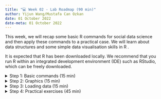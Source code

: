 ```yaml
---
title: "💻 Week 02 - Lab Roadmap (90 min)"
author: Yijun Wang/Mustafa Can Ozkan
date: 01 October 2022
date-meta: 01 October 2022
---
```


This week, we will recap some basic R commands for social data science and then apply these commands to a practical case. We will learn about data structures and some simple data visualisation skills in R .    

It is expected that R has been downloaded locally. We recommend that you run R within an integrated development environment (IDE) such as RStudio, which can be freely downloaded. 

<details><summary>Step 1: Basic commands (15 min)</summary>

## Step 1: Basic commands

We will follow the instructions below step by step together while answering whatever questions you might encounter along the way.

1.  Open R or RStudio. You can either run the folllowing commands in a R script or in the console window.
2.  Create a vetor of numbers with the function `c()` and 
name it x. When we type x, it gives us back the vector:

    ```r
    > x <- c(1, 3, 2, 5)
    > x
    [1] 1 3 2 5
    ```

    Note that the `>` is not part of the command; rather, it is printed by R to indicate that it is ready for another command to be entered. We can also save things using `=` rather than `<-`:

    ```r
    > x = c(1, 3, 2, 5)
    ```

3.  Check the length of vector `x` using the `length()` function:

    ```r
    > length(x)
    [1] 4
    ```

4.  Create a matrix of numbers with the function `matrix()` and name it `y`. When we type `y`, it gives us back the matrix:

    ```r
    > y <- matrix(data = c(1:16), nrow = 4, ncol = 4)
    > y
         [,1] [,2] [,3] [,4]
    [1,]    1    5    9   13
    [2,]    2    6   10   14
    [3,]    3    7   11   15
    [4,]    4    8   12   16
    ```

    If you want to learn about the meaning of some arguments like `nrow` or `ncol`:

    ```r
    > ?matrix
    ```

5. Select one element in the matrix `y`:

    ```r
    > y[2,3]
    [1] 10
    ```

     The first number after the open-bracket symbol `[` always refers to the row, and the second number always refers to the column

6. Select multiple rows and column at a time in the matrix `y`:

    ```r
    > y[c(1, 3), c(2, 4)]
         [,1] [,2]
    [1,]    5   13
    [2,]    7   15
    > y[1:3, 2:4]
         [,1] [,2] [,3]
    [1,]    5    9   13
    [2,]    6   10   14
    [3,]    7   11   15
    > y[1:2, ]
         [,1] [,2] [,3] [,4]
    [1,]    1    5    9   13
    [2,]    2    6   10   14
    > y[-c(1, 3), ]
         [,1] [,2] [,3] [,4]
    [1,]    2    6   10   14
    [2,]    4    8   12   16
    ```

   No index for the columns or the rows indicates that R should include all columns or all rows, respectively. The use of a negative sign `-` in the index tells R to keep all rows or columns except those indicated in the index.

7. Check the number of rows and columns in a matrix:

    ```r
    > dim(y)
    [1] 4 4
    ```

8. Generate a vector of random normal variables:

    ```r
    > set.seed(1303)
    > x <- rnorm(50)
    > y <- x + rnorm(50, mean = 50, sd = .1)
    > cor(x, y)
    [1] 0.9942128
    ```

    By default, `rnorm()` creates standard normal random variables with a mean of 0 and a standard deviation of 1. However, the mean and standard deviation can be altered as illustrated above.
    
    Each time we call the function `rnorm()`, we will get a different answer. However, sometimes we want our code to reproduce the exact same set of random numbers; we can use the `set.seed()` function to do this. We use `set.seed()` throughout the labs whenever we perform calculations involving random quantities. 

9. Let's check some descriptive statistics of these vectors:

    ```r
    > mean(y)
    [1] 50.18446
    > var(y)
    [1] 0.8002002
    > sqrt ( var (y))
    [1] 0.8945391
    > sd(y)
    [1] 0.8945391
    > cor (x, y)
    [1] 0.9942128
    ```

    The `mean()` and `var()` functions can be used to compute the mean and variance of a vector of numbers. Applying `sqrt()` to the output of `var()` will give the standard deviation. Or we can simply use the `sd()` function. The `cor()` function is to compute the correlation between vector `x` and `y`.

</details>

<details><summary>Step 2: Graphics (15 min)</summary>

## Step 2: Graphics

We will plot and save plots in R.

1. Produce a scatterplot between two vectors of numbers using the function `plot()`:
    
    ```r
    > set.seed(1303)
    > x <- rnorm(100)
    > y <- rnorm(100)
    > plot(x,y)
    > plot(x, y, xlab = " this is the x- axis ",
           ylab = " this is the y- axis ",
           main = " Plot of X vs Y")
    ```
    By default, the output plot will show in Plots window in the lower right cornor.

2. Save the scatterplot in a pdf or a jpeg file:

    ```r
    > pdf("Figure.pdf")
    > plot(x, y, col = "green")
    > dev.off()
    null device
            1    
    ```

    To create a jpeg, we use the function `jpeg()` instaed of `pdf()`. The function `dev.off()` indicates to R that we are done creating the plot.

3. Produce a contour plot (like a topographical map) to represent 3-Dimentional data using the function `contour()`:

    ```r
    > x <- seq(1, 10)
    > y <- x
    > f <- outer(x, y, function (x, y) cos(y) / (1 + x^2))
    > contour(x, y, f)
    > contour(x, y, f, nlevels = 45, add = T)
    > fa <- (f - t(f)) / 2
    > contour(x, y, fa, nlevels = 15)
    ```
  
    The `image()` function works the same way as `contour()`. Explore it if you are interested.


4. Using `ggplot2` package for graphic:
   
    In R, the data is stored in a structure called `dataframe`. Dataframe can be seen as a 2-dimensional table consisting of rows and columns and their values. These values might be in different types such as `numeric`, `character` or `logical`. However, each column should have the exactly same data type.

    We can use the open-source data visualization package - ggplot2 to construct aesthetic mappings based on our data.

    - Since `tidyverse` library includes ggplot2, if you install `tidyverse` you will have access to ggplot2; installation can be done;

    ```r
    > install.packages("tidyverse")
    ```

    - Alternatively, `ggplot2` package can be installed

    ```r
    > install.packages("ggplot2")
    ```

    After the installation  is completed, it should be called in R environment:

    ```r
    > library(ggplot2)
    ```

    There are some ready datasets to play with in the package `ggplot2`. Let's explore and plot a dataset called `diamonds` showing the prices and some features of over 50000 diamonds. You can explore the meanings of the variables with `?diamonds` command.
    
    
    Please type:

     ```r
    > View(diamonds)
    ```
    the `View()` function can be used to view it in a spreadsheet-like window.

    we can plot this dataset with desired variables. 

    ```r
     > ggplot(diamonds[0:50,], aes(x=carat, y=price)) +
    geom_point() + 
    geom_text(label=diamonds[0:50,]$cut)

    ```
    x and y in `aes` shows the axis which are the carat and the price info each diamond.  `diamonds` is the dataframe used in the plot and We used only the first 50 lines for clear visualisation. `geom_point` defines the shape of data to be plot and `geom_text` adds the labels. With `$` sign, you can access a column in your dataset.  

    We can also plot a histogram showing `price`

    ```r
     > ggplot(diamonds,aes(x=price)) + geom_histogram(binwidth=100)
    ```

    This time all dataset is used for the visualisation.. For more detailed information and some examples  you can use `?ggplot` and `?aes` 

:::{.callout-tip collapse="true"}
## Further Study - Heatmap Example

Creating a heatmap with `ggplot2` package:

This time we will create a dummy dataframe with country names, a time period and random GDP for each country.

```r
countries <- c("Canada", "France","Greece","Libya","Malta")
years <- c(2012:2021)
```

Let's gather them together and see what our dataframe looks like:

```r
data <- expand.grid(Country=countries, Year=years)
data
```
`expand.grid` creates a dataframe from all combinations of the supplied vectors.


to create random GPD for each country and for each year, and to add these values into our dataframe as GDP column::

```r
gdps  <- runif(50, min=20000, max=500000)
data$GDP = gdps
```
`runif` generates a certain number of random values between min and maximum values with a uniform distribution. Since we have 5 countries and 10 year, we generated 50 random GPD value.
    
To check the data and type of the variable `data`:

```r
View(data)
class(data)
```

We can plot now a very basic heatmap

```r
ggplot(data, aes(Year, Country, fill= GDP)) + geom_tile()
```
To create a heatmap, our dataframe should look like a tabular dataset with three columns.
`aes` defines X,Y axis and the values filling these pairs in the heatmap. geom_tile creates a heatmap with rectangulars with different options. For detailed information `?geom_tile` 


:::



</details>



<details><summary> Step 3: Loading data (15 min)</summary>
## Step 3: Loading data

Now, we will learn how to import a data set into R and explore the data set. For this lab session, we will use a ready-to-use dataset `AUTO` in the book "Introduction to Statistical Learning, with Applications in R". With the package `ISLR2`, we can use all the datasets in the book. 

1. First, we need to install `ISLR2` into our R environment for future use.

    ```r
    > install.packages("ISLR2")
    ```
2. To use `ISLR2` package and the datasets in our analyses, we need to call it in each R session with;

    ```r
    > library(ISLR2)
    ```
    That's it! We now can use all datasets by calling them by their names. The package includes numerous [datasets](https://cran.r-project.org/web/packages/ISLR2/ISLR2.pdf) and you can explore them with R. 

3.  `AUTO` dataset is ready to be used in the analyse. You can explore the dataset by using:


    ```r
    > View(Auto)
    > head(Auto)
    ```
    
    The `head()` function can also be used to view the first few rows of the data

3.  You may want to save this dataset on a local computer, which is useful for your future analyses while doing some changes on it. 
    To save a dataset as a csv file:

    ```r
    > write.csv(DataFrameName, file="Path to save the DataFrame//File Name.csv", row.names = FALSE)

    ```
    The option `row.names = FALSE`  deletes the row names when you are saving the dataset. In this case, it will remove basic incremental indexes such as 1,2,... from the data. A detailed explanation of `write.csv` and its options could be found by typing  ?write.csv

    :::{.callout-tip}
    ## Example
    You need to include the path where you would like to save the dataset on your computer. For example, if you work in a folder called `Test` in your desktop in a Windows machine. The code:

    ```r
    > write.csv(Auto, "C:Users//LSE//Desktop//Test//autodataset.csv", row.names = FALSE )
    ``` 
    :::


4. To use the dataset in the future, you need to load it into a dataframe by importing the csv file.

    We will load this dataset in a dataframe called `Auto`. Dataframe name is changable, however we would like to use words understandable and readable.


    ```r
    > Auto <- read.csv("C://Users//LSE//Desktop//Test//autodataset.csv", na.strings = "?")
    ```

    Using the option `na.strings` tells R that any time it sees a particular character or set of characters (such as a question mark), it should be treated as a missing element of the data matrix.

    You can check the dataset:

    ```r
    > View(Auto)
    > head(Auto)
    ```

5. Deal with the missing data by removing rows with missing observations:

    ```r
    > Auto <- na.omit(Auto)
    > dim(Auto)
    [1] 392 9
    ```

    The function `dim()` is to check the size of the data frame.

6. Produce a numerical summary of each variable in the particular data frame:

    ```r
    > summary(Auto)
    ```    

</details>

<details><summary> Step 4: Practical exercises (45 min)</summary>
## Step 4: Practical exercises (in pairs)

So far, we have learnt some basic commands in R. In this practical case, we will continues with the data set Auto studied in Step 3. Make sure that the missing values have been removed from the data.

Six questions are listed below. You are required to try to answer these questions in pair using R commands. We will go over the solutions once everyone has finished these questions.

🎯 **Questions** 

1. Which of the predictors are quantitative, and which are qualitative?

2. What is the range of each quantitative predictor? (hint: You can answer this using the `range()` function)
    
3. What is the mean and standard deviation of each quantitative predictor?

4. Now remove the 10th through 85th observations. What is the range, mean, and standard deviation of each predictor in the subset of the data that remains? 

5. Using the full data set, investigate the predictors graphically, using scatterplots or other tools of your choice. Create some plots highlighting the relationships among the predictors. Comment on your findings.

6. Suppose that we wish to predict gas mileage (`mpg`) on the basis of the other variables. Do your plots suggest that any of the other variables might be useful in predicting `mpg`? Justify your answer.

</details>



